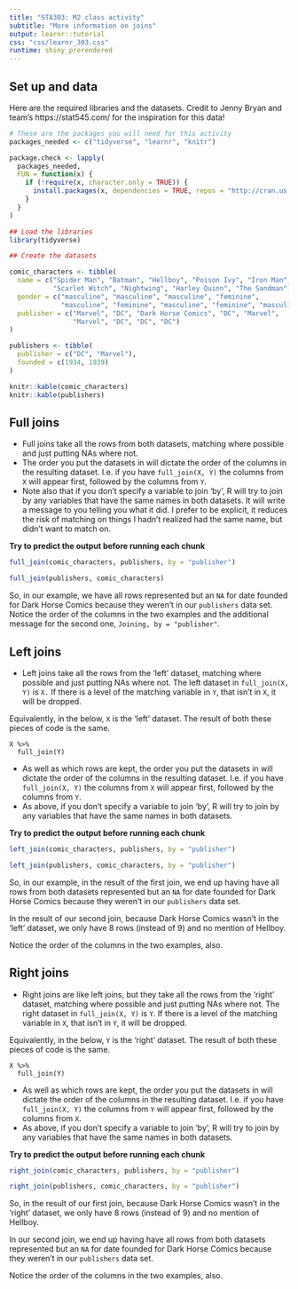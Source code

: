 ```yaml
---
title: "STA303: M2 class activity"
subtitle: "More information on joins"
output: learnr::tutorial
css: "css/learnr_303.css"
runtime: shiny_prerendered
---
```


## Set up and data

Here are the required libraries and the datasets. Credit to Jenny Bryan and team's https://stat545.com/ for the inspiration for this data!

```r
# These are the packages you will need for this activity
packages_needed <- c("tidyverse", "learnr", "knitr")

package.check <- lapply(
  packages_needed,
  FUN = function(x) {
    if (!require(x, character.only = TRUE)) {
      install.packages(x, dependencies = TRUE, repos = "http://cran.us.r-project.org")
    }
  }
)
```


```r
## Load the libraries
library(tidyverse)

## Create the datasets

comic_characters <- tibble(
  name = c("Spider Man", "Batman", "Hellboy", "Poison Ivy", "Iron Man", 
           "Scarlet Witch", "Nightwing", "Harley Quinn", "The Sandman"),
  gender = c("masculine", "masculine", "masculine", "feminine", 
             "masculine", "feminine", "masculine", "feminine", "masculine"),
  publisher = c("Marvel", "DC", "Dark Horse Comics", "DC", "Marvel", 
                "Marvel", "DC", "DC", "DC")
)

publishers <- tibble(
  publisher = c("DC", "Marvel"),
  founded = c(1934, 1939)
)

knitr::kable(comic_characters)
knitr::kable(publishers)

```

## Full joins

* Full joins take all the rows from both datasets, matching where possible and just putting NAs where not. 
* The order you put the datasets in will dictate the order of the columns in the resulting dataset. I.e. if you have `full_join(X, Y)` the columns from `X` will appear first, followed by the columns from `Y`.
* Note also that if you don't specify a variable to join 'by', R will try to join by any variables that have the same names in both datasets. It will write a message to you telling you what it did. I prefer to be explicit, it reduces the risk of matching on things I hadn't realized had the same name, but didn't want to match on.

**Try to predict the output before running each chunk**

```r
full_join(comic_characters, publishers, by = "publisher")
```

```r
full_join(publishers, comic_characters)
```

So, in our example, we have all rows represented but an `NA` for date founded for Dark Horse Comics because they weren't in our `publishers` data set. Notice the order of the columns in the two examples and the additional message for the second one, `Joining, by = "publisher"`.

\newpage
## Left joins

* Left joins take all the rows from the 'left' dataset, matching where possible and just putting NAs where not. The left dataset in `full_join(X, Y)` is `X.` If there is a level of the matching variable in `Y`, that isn't in `X`, it will be dropped.

Equivalently, in the below, `X` is the 'left' dataset. The result of both these pieces of code is the same.

```
X %>% 
  full_join(Y)
```

* As well as which rows are kept, the order you put the datasets in will dictate the order of the columns in the resulting dataset. I.e. if you have `full_join(X, Y)` the columns from `X` will appear first, followed by the columns from `Y`.
* As above, if you don't specify a variable to join 'by', R will try to join by any variables that have the same names in both datasets.

**Try to predict the output before running each chunk**

```r
left_join(comic_characters, publishers, by = "publisher")
```

```r
left_join(publishers, comic_characters, by = "publisher")
```
So, in our example, in the result of the first join, we end up having have all rows from both datasets represented but an `NA` for date founded for Dark Horse Comics because they weren't in our `publishers` data set.

In the result of our second join, because Dark Horse Comics wasn't in the 'left' dataset, we only have 8 rows (instead of 9) and no mention of Hellboy.

Notice the order of the columns in the two examples, also.

\newpage
## Right joins

* Right joins are like left joins, but they take all the rows from the 'right' dataset, matching where possible and just putting NAs where not. The right dataset in `full_join(X, Y)` is `Y`. If there is a level of the matching variable in `X`, that isn't in `Y`, it will be dropped.

Equivalently, in the below, `Y` is the 'right' dataset. The result of both these pieces of code is the same.

```
X %>% 
  full_join(Y)
```

* As well as which rows are kept, the order you put the datasets in will dictate the order of the columns in the resulting dataset. I.e. if you have `full_join(X, Y)` the columns from `Y` will appear first, followed by the columns from `X`.
* As above, if you don't specify a variable to join 'by', R will try to join by any variables that have the same names in both datasets.

**Try to predict the output before running each chunk**

```r
right_join(comic_characters, publishers, by = "publisher")
```

```r
right_join(publishers, comic_characters, by = "publisher")
```
So, in the result of our first join, because Dark Horse Comics wasn't in the 'right' dataset, we only have 8 rows (instead of 9) and no mention of Hellboy.

In our second join, we end up having have all rows from both datasets represented but an `NA` for date founded for Dark Horse Comics because they weren't in our `publishers` data set.

Notice the order of the columns in the two examples, also.

